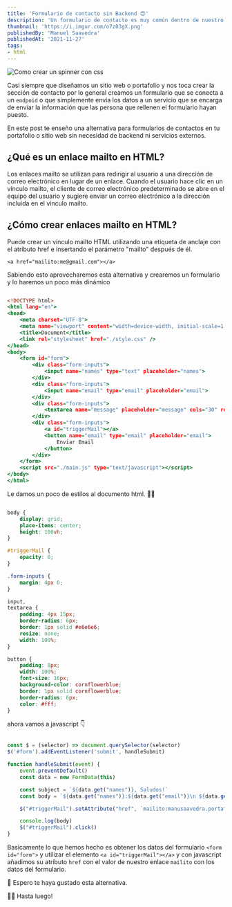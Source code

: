 ---
title: 'Formulario de contacto sin Backend 😍'
description: 'Un formulario de contacto es muy común dentro de nuestro portafolio o página web para que nos puedan contactar.'
thumbnail: 'https://i.imgur.com/o7z03gX.png'
publishedBy: 'Manuel Saavedra'
publishedAt: '2021-11-27'
tags: 
- html
---

<img
    className="img-responsive featured"
    alt="Como crear un spinner con css"
    src="https://i.imgur.com/o7z03gX.png"
/>


Casi siempre que diseñamos un sitio web o portafolio y nos toca crear la sección de contacto
por lo general creamos un formulario que se conecta a un `endpoid` o que simplemente envia los datos a un servicio 
que se encarga de enviar la información que las persona que rellenen el formulario hayan puesto.

En este post te enseño una alternativa para formularios de contactos en tu portafolio o sitio web sin necesidad 
de backend ni servicios externos.

## ¿Qué es un enlace mailto en HTML?

Los enlaces mailto se utilizan para redirigir al usuario a una dirección de correo electrónico en lugar de un enlace. 
Cuando el usuario hace clic en un vínculo mailto, el cliente de correo electrónico predeterminado se abre en el equipo 
del usuario y sugiere enviar un correo electrónico a la dirección incluida en el vínculo mailto.

## ¿Cómo crear enlaces mailto en HTML?
Puede crear un vínculo mailto HTML utilizando una etiqueta de anclaje con el atributo 
href e insertando el parámetro "mailto" después de él.

`<a href="mailito:me@gmail.com"></a>`

Sabiendo esto aprovecharemos esta alternativa y crearemos un formulario y lo haremos un poco más dinámico

```html:/index.html

<!DOCTYPE html>
<html lang="en">
<head>
	<meta charset="UTF-8">
	<meta name="viewport" content="width=device-width, initial-scale=1.0">
	<title>Document</title>
	<link rel="stylesheet" href="./style.css" />
</head>
<body>
	<form id="form">
		<div class="form-inputs">
			<input name="names" type="text" placeholder="names">
		</div>
		<div class="form-inputs">
			<input name="email" type="email" placeholder="email">
		</div>
		<div class="form-inputs">
			<textarea name="message" placeholder="message" cols="30" rows="10"></textarea>
		</div>
		<div class="form-inputs">
			<a id="triggerMail"></a>
			<button name="email" type="email" placeholder="email">
				Enviar Email
			</button>
		</div>
	</form>
	<script src="./main.js" type="text/javascript"></script>
</body>
</html>
```

Le damos un poco de estilos al documento html. 💅🥲

```css:/style.css 

body {
	display: grid;
	place-items: center;
	height: 100vh;
}

#triggerMail {
  	opacity: 0;
}

.form-inputs {
  	margin: 4px 0;
}

input,
textarea {
	padding: 4px 15px;
	border-radius: 6px;
	border: 1px solid #e6e6e6;
	resize: none;
	width: 100%;
}

button {
	padding: 8px;
	width: 100%;
	font-size: 16px;
	background-color: cornflowerblue;
	border: 1px solid cornflowerblue;
	border-radius: 6px;
	color: #fff;
}
```

ahora vamos a javascript 👇

```js:/main.js  

const $ = (selector) => document.querySelector(selector) 
$('#form').addEventListener('submit', handleSubmit)

function handleSubmit(event) {
	event.preventDefault()
	const data = new FormData(this)

	const subject = `${data.get("names")}, Saludos!`
	const body = `${data.get("names")}:${data.get("email")}\n ${data.get("message")}`

	$("#triggerMail").setAttribute("href", `mailito:manusaavedra.portafolioweb@gmail.com?subject${subject}=&body=${body}`)

	console.log(body)
	$("#triggerMail").click()
}

```

Basicamente lo que hemos hecho es obtener los datos del formulario `<form id="form">` y 
utilizar el elemento `<a id="triggerMail"></a>` y con javascript añadimos su atributo 
`href` con el valor de nuestro enlace `mailito` con los datos del formulario.

🤯 Espero te haya gustado esta alternativa.

👋🏽 Hasta luego!

